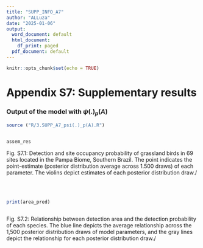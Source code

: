 ```yaml
---
title: "SUPP_INFO_A7"
author: "ALLuza"
date: "2025-01-06"
output:
  word_document: default
  html_document:
    df_print: paged
  pdf_document: default
---
```


```r
knitr::opts_chunk$set(echo = TRUE)
```

# Appendix S7: Supplementary results

### Output of the model with $\psi(.)_p(A)$

```r


source ("R/3.SUPP_A7_psi(.)_p(A).R")


assem_res

```
Fig. S7.1: Detection and site occupancy probability of grassland birds in 69 sites located in the Pampa Biome, Southern Brazil. The point indicates the point-estimate (posterior distribution average across 1.500 draws) of each parameter. The violins depict estimates of each posterior distribution draw./


<br>
<br>


```r




print(area_pred)



```
Fig. S7.2: Relationship between detection area and the detection probability of each species. The blue line depicts the average relationship across the 1,500 posterior distribution draws of model parameters, and the gray lines depict the relationship for each posterior distribution draw./

<br>
<br>

